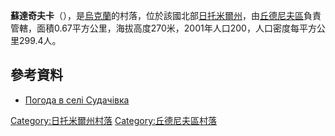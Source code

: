 {{coord|49|59|55|N|28|14|24|E|scale:30000|display=title}}

'''蘇達奇夫卡'''（{{lang-uk|Судачівка}}），是[[烏克蘭|烏克蘭]]的村落，位於該國北部[[日托米爾州|日托米爾州]]，由[[丘德尼夫區|丘德尼夫區]]負責管轄，面積0.67平方公里，海拔高度270米，2001年人口200，人口密度每平方公里299.4人。

==參考資料==
* [http://weather.in.ua/ua/zhitomirskaja/25488 Погода в селі Судачівка] {{Wayback|url=http://weather.in.ua/ua/zhitomirskaja/25488 |date=20111219160750 }}

{{DEFAULTSORT:Судачівка}}
[[Category:日托米爾州村落|Category:日托米爾州村落]]
[[Category:丘德尼夫區村落|Category:丘德尼夫區村落]]


{{Zhytomyr-geo-stub}}